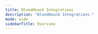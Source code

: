 ---
title: BloodHound Integrations
description: "BloodHound Integrations."
mode: wide
sidebarTitle: Overview
---


<CardGroup>

<Card title="Overview of BloodHound Integrations" icon="book-open" iconType="solid" horizontal href="/hc/en-us/articles/17304478448539-Overview-of-BloodHound-Integrations" />

<Card title="Integrate BloodHound Enterprise with Splunk" icon="gears" iconType="solid" horizontal href="/hc/en-us/articles/11310555936155-Integrate-BloodHound-Enterprise-with-Splunk" />

</CardGroup>
